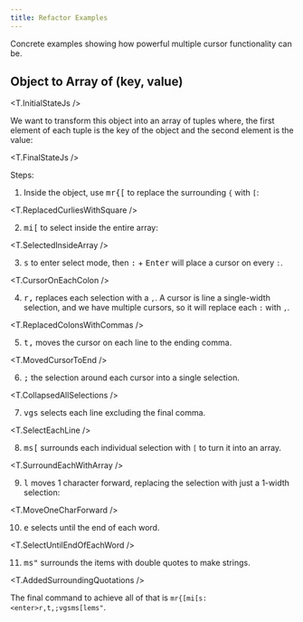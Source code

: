 ```yaml
---
title: Refactor Examples
---
```



Concrete examples showing how powerful multiple cursor functionality can be.

## Object to Array of (key, value)

<T.InitialStateJs />

We want to transform this object into an array of tuples where, the first element of each tuple is the key of the object and the second element is the value:

<T.FinalStateJs />

Steps:

1. Inside the object, use <kbd>mr\{[</kbd> to replace the surrounding `{` with `[`:

<T.ReplacedCurliesWithSquare />

2. <kbd>mi[</kbd> to select inside the entire array:

<T.SelectedInsideArray />

3. <kbd>s</kbd> to enter select mode, then <kbd>:</kbd> + <kbd>Enter</kbd> will place a cursor on every `:`.

<T.CursorOnEachColon />

4. <kbd>r,</kbd> replaces each selection with a `,`. A cursor is line a single-width selection, and we have multiple cursors, so it will replace each `:` with `,`.

<T.ReplacedColonsWithCommas />

5. <kbd>t,</kbd> moves the cursor on each line to the ending comma.

<T.MovedCursorToEnd />

6. <kbd>;</kbd> the selection around each cursor into a single selection.

<T.CollapsedAllSelections />

7. <kbd>vgs</kbd> selects each line excluding the final comma.

<T.SelectEachLine />

8. <kbd>ms[</kbd> surrounds each individual selection with `[` to turn it into an array.

<T.SurroundEachWithArray />

9. <kbd>l</kbd> moves 1 character forward, replacing the selection with just a 1-width selection:

<T.MoveOneCharForward />

10. <kbd>e</kbd> selects until the end of each word.

<T.SelectUntilEndOfEachWord />

11. <kbd>ms"</kbd> surrounds the items with double quotes to make strings.

<T.AddedSurroundingQuotations />

The final command to achieve all of that is `mr{[mi[s:<enter>r,t,;vgsms[lems"`.

